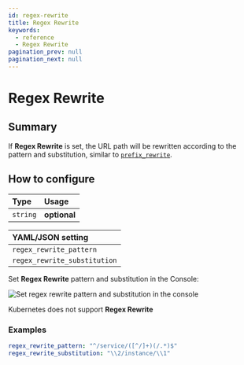 ```yaml
---
id: regex-rewrite
title: Regex Rewrite
keywords:
  - reference
  - Regex Rewrite
pagination_prev: null
pagination_next: null
---
```



# Regex Rewrite

## Summary

If **Regex Rewrite** is set, the URL path will be rewritten according to the pattern and substitution, similar to [`prefix_rewrite`](/docs/reference/routes/prefix-rewrite).

## How to configure

| **Type** | **Usage** |
| :--- | :--- |
| `string` | **optional** |

<Tabs>
<TabItem value="Core" label="Core">

| **YAML**/**JSON** setting |
| :--- |
| `regex_rewrite_pattern` |
| `regex_rewrite_substitution` |

</TabItem>
<TabItem value="Enterprise" label="Enterprise">

Set **Regex Rewrite** pattern and substitution in the Console:

![Set regex rewrite pattern and substitution in the console](../img/routes/regex/regex-rewrites.png)

</TabItem>
<TabItem value="Kubernetes" label="Kubernetes">

Kubernetes does not support **Regex Rewrite**

</TabItem>
</Tabs>

### Examples

```yaml
regex_rewrite_pattern: "^/service/([^/]+)(/.*)$"
regex_rewrite_substitution: "\\2/instance/\\1"
```
